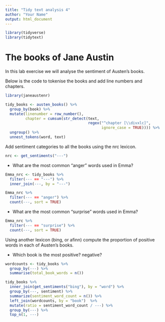 ```yaml
---
title: "Tidy text analysis 4"
author: "Your Name"
output: html_document
---
```


```r
library(tidyverse)
library(tidytext)

```

# The books of Jane Austin

In this lab exercise we will analyse the sentiment of Austen's books. 

Below is the code to tokenise the books and add line numbers and chapters.

```r
library(janeaustenr)

tidy_books <- austen_books() %>%
  group_by(book) %>%
  mutate(linenumber = row_number(),
         chapter = cumsum(str_detect(text, 
                                     regex("^chapter [\\divxlc]", 
                                           ignore_case = TRUE)))) %>%
  ungroup() %>%
  unnest_tokens(word, text)
```

Add sentiment categories to all the books using the nrc lexicon.

```r
nrc <- get_sentiments("---")
```


- What are the most common "anger" words used in Emma?
```r
Emma_nrc <- tidy_books %>% 
  filter(--- == "---") %>%
  inner_join(---, by = "---") 

Emma_nrc %>% 
  filter(--- == "anger") %>%
  count(---, sort = TRUE)
```

- What are the most common "surprise" words used in Emma?

```r
Emma_nrc %>% 
  filter(--- == "surprise") %>%
  count(---, sort = TRUE)

```

Using another lexicon (bing, or afinn) compute the proportion of 
positive words in each of Austen's books.

- Which book is the most positive? negative?

```r
wordcounts <- tidy_books %>%
  group_by(---) %>%
  summarise(total_book_words = n())

tidy_books %>% 
  inner_join(get_sentiments("bing"), by = "word") %>%
  group_by(---, sentiment) %>%
  summarize(sentiment_word_count = n()) %>%
  left_join(wordcounts, by = "book")  %>%
  mutate(ratio = sentiment_word_count / ---) %>%
  group_by(---) %>%
  top_n(1, ---)
 
```